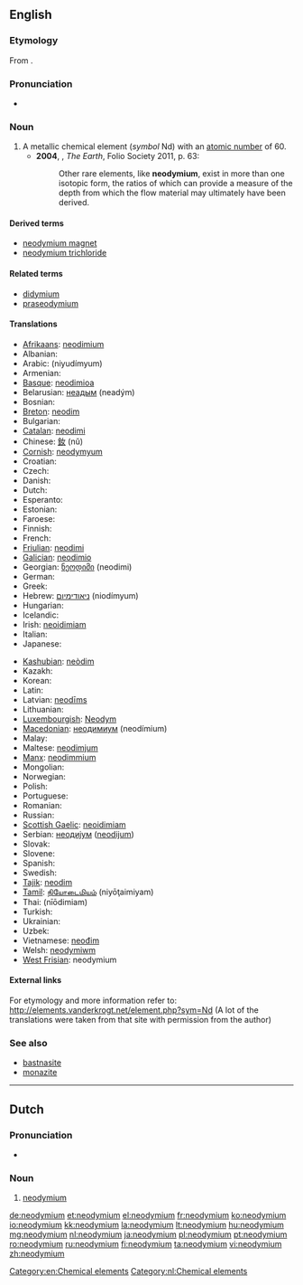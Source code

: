 ==English==
{{wikipedia}}
{{elements|Nd|praseodymium|Pr|promethium|Pm}}

===Etymology===
From {{prefix|neo|didymium|alt2=(di)dymium}}.

===Pronunciation===
* {{a|UK}} {{IPA|/nɪə(ʊ)ˈdɪmɪəm/}}

===Noun===
{{en-noun|-}}

# A metallic chemical element (''symbol'' Nd) with an [[atomic number]] of 60.
#* '''2004''', {{w|Richard Fortey}}, ''The Earth'', Folio Society 2011, p. 63:
#*: Other rare elements, like '''neodymium''', exist in more than one isotopic form, the ratios of which can provide a measure of the depth from which the flow material may ultimately have been derived.

====Derived terms====
* [[neodymium magnet]]
* [[neodymium trichloride]]

====Related terms====
* [[didymium]]
* [[praseodymium]]

====Translations====
{{trans-top|chemical element}}
* [[Afrikaans]]: [[neodimium]]
* Albanian: {{t-|sq|neodim|xs=Albanian}}
* Arabic: {{Arab|[[نيوديميوم]]}} (niyudímyum) {{m}}
* Armenian: {{t-|hy|նեոդիմ|tr=neodim}}
* [[Basque]]: [[neodimioa]]
* Belarusian: [[неадым]] (neadým) {{m}}
* Bosnian: {{t-|bs|neodimij}}
* [[Breton]]: [[neodim]]
* Bulgarian: {{t-|bg|неодим|m|tr=neodím}}
* [[Catalan]]: [[neodimi]]
* Chinese: [[釹]] (nǔ)
* [[Cornish]]: [[neodymyum]]
* Croatian: {{t+|hr|neodimij}}
* Czech: {{t+|cs|neodym}}
* Danish: {{t-|da|neodym}}
* Dutch: {{t+|nl|neodymium|n}}
* Esperanto: {{t-|eo|neodimo|xs=Esperanto}}
* Estonian: {{t-|et|neodüüm}}
* Faroese: {{t-|fo|neodym|xs=Faroese}}
* Finnish: {{t+|fi|neodyymi}}
* French: {{t+|fr|néodyme|m}}
* [[Friulian]]: [[neodimi]]
* [[Galician]]: [[neodimio]]
* Georgian: [[ნეოდიმი]] (neodimi)
* German: {{t+|de|Neodym|n}}
* Greek: {{t+|el|νεοδύμιο|n|tr=neodýmio}}
* Hebrew: [[ניאודימיום]] (niodímyum)
* Hungarian: {{t-|hu|neodimium}}
* Icelandic: {{t|is|neodým}}
* Irish: [[neoidimiam]]
* Italian: {{t+|it|neodimio|m}}
* Japanese: {{t+|ja|ネオジム|tr=neojimu}}
{{trans-mid}}
* [[Kashubian]]: [[neòdim]]
* Kazakh: {{t-|kk|неодим|tr=neodim|sc=Cyrl|xs=Kazakh}}
* Korean: {{t+|ko|네오디뮴|tr=ne-odimyum|sc=Hang}}
* Latin: {{t+|la|neodymium}}
* Latvian: [[neodīms]]
* Lithuanian: {{t+|lt|neodimis|xs=Lithuanian}}
* [[Luxembourgish]]: [[Neodym]]
* [[Macedonian]]: [[неодимиум]] (neodímium) {{m}}
* Malay: {{t-|ms|neodimium|xs=Malay}}
* Maltese: [[neodimjum]]
* [[Manx]]: [[neodimmium]]
* Mongolian: {{t-|mn|неодим|tr=neodim|sc=Cyrl|xs=Mongolian}}
* Norwegian: {{t+|no|neodym}}
* Polish: {{t+|pl|neodym|m}}
* Portuguese: {{t+|pt|neodímio|m}}
* Romanian: {{t+|ro|neodim|n}}
* Russian: {{t+|ru|неодим|tr=neodím|m}}
* [[Scottish Gaelic]]: [[neoidimiam]]
* Serbian: [[неодиjум]] ([[neodijum]]) {{m}}
* Slovak: {{t-|sk|neodym}}
* Slovene: {{t+|sl|neodim}}
* Spanish: {{t+|es|neodimio|m}}
* Swedish: {{t+|sv|neodym|n}}
* [[Tajik]]: [[neodim]]
* [[Tamil]]: [[நியோடைமியம்]] (niyōţaimiyam)
* Thai: {{Thai|[[นีโอดิเมียม]]}} (nīōdimiam)
* Turkish: {{t+|tr|neodim}}
* Ukrainian: {{t-|uk|неодим|m|tr=neodým|xs=Ukrainian}}
* Uzbek: {{t-|uz|неодим|tr=neodim|sc=Cyrl|xs=Uzbek}}
* Vietnamese: [[neođim]]
* Welsh: [[neodymiwm]]
* [[West Frisian]]: neodymium
{{trans-bottom}}

====External links====
For etymology and more information refer to:
http://elements.vanderkrogt.net/element.php?sym=Nd
(A lot of the translations were taken from that site with permission from the author)

===See also===
* [[bastnasite]]
* [[monazite]]

[[Category:en:Chemical elements]]

----

==Dutch==
{{wikipedia|lang=nl}}

===Pronunciation===
* {{audio|Nl-neodymium.ogg|Audio}}

===Noun===
{{head|nl|noun|g=n}}

# [[neodymium#English|neodymium]]

[[Category:nl:Chemical elements]]

[[de:neodymium]]
[[et:neodymium]]
[[el:neodymium]]
[[fr:neodymium]]
[[ko:neodymium]]
[[io:neodymium]]
[[kk:neodymium]]
[[la:neodymium]]
[[lt:neodymium]]
[[hu:neodymium]]
[[mg:neodymium]]
[[nl:neodymium]]
[[ja:neodymium]]
[[pl:neodymium]]
[[pt:neodymium]]
[[ro:neodymium]]
[[ru:neodymium]]
[[fi:neodymium]]
[[ta:neodymium]]
[[vi:neodymium]]
[[zh:neodymium]]